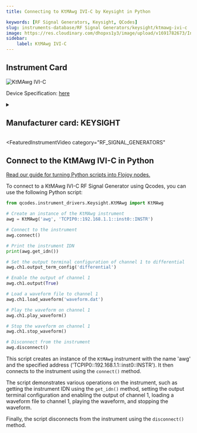 ```yaml
---
title: Connecting to KtMAwg IVI-C by Keysight in Python

keywords: [RF Signal Generators, Keysight, QCodes] 
slug: instruments-database/RF Signal Generators/keysight/ktmawg-ivi-c 
image: https://res.cloudinary.com/dhopxs1y3/image/upload/v1691782673/Instruments/RF%20Signal%20Generator/KtMAwg-IVI-C/KtMAwg-IVI-C.jpg
sidebar:
    label: KtMAwg IVI-C 
---
```



## Instrument Card



![KtMAwg IVI-C](https://res.cloudinary.com/dhopxs1y3/image/upload/v1691782673/Instruments/RF%20Signal%20Generator/KtMAwg-IVI-C/KtMAwg-IVI-C.jpg)

Device Specification: [here](/instruments-database/all-instruments)

<details style={{ marginTop: "15px"}}>
<summary><h2 style={{display:'inline'}}>Manufacturer card: KEYSIGHT</h2></summary>

![KEYSIGHT](https://res.cloudinary.com/dhopxs1y3/image/upload/v1692125973/Instruments/Vendor%20Logos/Keysight.png)

Keysight Technologies, or Keysight, is an American company that manufactures electronics test and measurement equipment and software

- Headquarters: USA
- Yearly Revenue (millions, USD): 5420
- Vendor Website: [here](https://www.keysight.com/us/en/home.html)

</details>


<FeaturedInstrumentVideo
  category="RF_SIGNAL_GENERATORS"
></FeaturedInstrumentVideo>

## Connect to the KtMAwg IVI-C in Python

[Read our guide for turning Python scripts into Flojoy nodes.](https://docs.flojoy.ai/contribution/blocks/custom-flojoy-block/)



<Tabs>
<TabItem value="Flojoy" label="Flojoy" className="flojoy-instrument-tabs">

<SectionsCard category="RF_SIGNAL_GENERATORS" manufacturer="Keysight"></SectionsCard>

</TabItem>
<TabItem value="QCodes" label="QCodes">

To connect to a KtMAwg IVI-C RF Signal Generator using Qcodes, you can use the following Python script:

```python
from qcodes.instrument_drivers.Keysight.KtMAwg import KtMAwg

# Create an instance of the KtMAwg instrument
awg = KtMAwg('awg', 'TCPIP0::192.168.1.1::inst0::INSTR')

# Connect to the instrument
awg.connect()

# Print the instrument IDN
print(awg.get_idn())

# Set the output terminal configuration of channel 1 to differential
awg.ch1.output_term_config('differential')

# Enable the output of channel 1
awg.ch1.output(True)

# Load a waveform file to channel 1
awg.ch1.load_waveform('waveform.dat')

# Play the waveform on channel 1
awg.ch1.play_waveform()

# Stop the waveform on channel 1
awg.ch1.stop_waveform()

# Disconnect from the instrument
awg.disconnect()
```

This script creates an instance of the `KtMAwg` instrument with the name 'awg' and the specified address ('TCPIP0::192.168.1.1::inst0::INSTR'). It then connects to the instrument using the `connect()` method.

The script demonstrates various operations on the instrument, such as getting the instrument IDN using the `get_idn()` method, setting the output terminal configuration and enabling the output of channel 1, loading a waveform file to channel 1, playing the waveform, and stopping the waveform.

Finally, the script disconnects from the instrument using the `disconnect()` method.

</TabItem>
</Tabs>